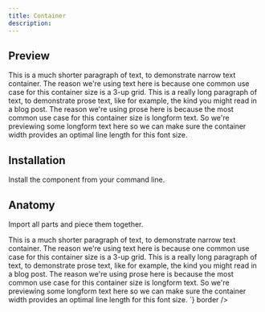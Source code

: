 ```yaml
---
title: Container
description: 
---
```

## Preview

<Preview>
  <Flex
    style={{
      flexDirection: "column",
      alignItems: "center",
      gap: "8px",
      fontSize: '14px',
      color: 'var(--foreground-base)',
      lineHeight: "20px"
    }}
  >
    <Container size="small">This is a much shorter paragraph of text, to demonstrate narrow text container. The reason we're using text here is because one common use case for this container size is a 3-up grid.</Container>
    <Container size="large">This is a really long paragraph of text, to demonstrate prose text, like for example, the kind you might read in a blog post. The reason we're using prose here is because the most common use case for this container size is longform text. So we're previewing some longform text here so we can make sure the container width provides an optimal line length for this font size.</Container>
  </Flex>
</Preview>

## Installation

Install the component from your command line.

<LiveProvider>
    <LiveEditor code={`npm install @raystack/apsara`} border/>
</LiveProvider>


## Anatomy
Import all parts and piece them together.

<LiveProvider>
    <LiveEditor code={`

<Container size="small">
  This is a much shorter paragraph of text, to demonstrate narrow text container. The reason we're using text here is because one common use case for this container size is a 3-up grid.
</Container>

<Container size="large">
  This is a really long paragraph of text, to demonstrate prose text, like for example, the kind you might read in a blog post. The reason we're using prose here is because the most common use case for this container size is longform text. So we're previewing some longform text here so we can make sure the container width provides an optimal line length for this font size.
</Container>
`} border />
</LiveProvider>
